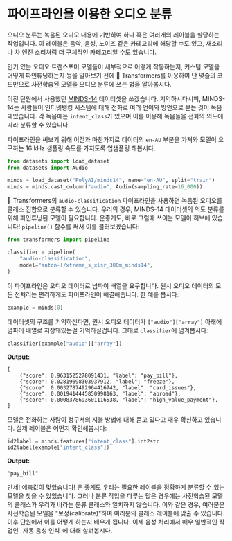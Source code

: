 # 파이프라인을 이용한 오디오 분류

오디오 분류는 녹음된 오디오 내용에 기반하여 하나 혹은 여러개의 레이블을 할당하는 작업입니다. 이 레이블은 음악, 음성, 노이즈 같은 카테고리에 해당할 수도 있고, 새소리나 차 엔진 소리처럼 더 구체적인 카테고리일 수도 있습니다.

인기 있는 오디오 트랜스포머 모델들이 세부적으로 어떻게 작동하는지, 커스텀 모델을 어떻게 파인튜닝하는지 등을 알아보기 전에 🤗 Transformers를 이용하여 단 몇줄의 코드만으로 사전학습된 모델을 오디오 분류에 쓰는 법을 알아봅시다.

이전 단원에서 사용했던 [MINDS-14](https://huggingface.co/datasets/PolyAI/minds14) 데이터셋을 쓰겠습니다. 기억하시다시피, MINDS-14는 사람들이 인터넷뱅킹 시스템에 대해 전화로 여러 언어와 방언으로 묻는 것이 녹음돼있습니다. 각 녹음에는 `intent_class`가 있으며 이를 이용해 녹음들을 전화의 의도에 따라 분류할 수 있습니다.

파이프라인을 써보기 위해 이전과 마찬가지로 데이터의 `en-AU` 부분을 가져와 모델이 요구하는 16 kHz 샘플링 속도를 가지도록 업샘플링 해봅시다.

```py
from datasets import load_dataset
from datasets import Audio

minds = load_dataset("PolyAI/minds14", name="en-AU", split="train")
minds = minds.cast_column("audio", Audio(sampling_rate=16_000))
```

🤗 Transformers의 `audio-classification` 파이프라인을 사용하면 녹음된 오디오를 클래스 집합으로 분류할 수 있습니다.
우리의 경우, MINDS-14 데이터셋의 의도 분류를 위해 파인튜닝된 모델이 필요합니다. 운좋게도, 바로 그럴때 쓰이는 모델이 허브에 있습니다! `pipeline()` 함수를 써서 이를 불러보겠습니다:

```py
from transformers import pipeline

classifier = pipeline(
    "audio-classification",
    model="anton-l/xtreme_s_xlsr_300m_minds14",
)
```

이 파이프라인은 오디오 데이터로 넘파이 배열을 요구합니다. 원시 오디오 데이터의 모든 전처리는 편리하게도 파이프라인이 해결해줍니다. 한 예를 봅시다:

```py
example = minds[0]
```

데이터셋의 구조를 기억하신다면, 원시 오디오 데이터가 `["audio"]["array"]` 아래에 넘파이 배열로 저장돼있는걸 기억하실겁니다. 그대로 `classifier`에 넘겨봅시다:

```py
classifier(example["audio"]["array"])
```

**Output:**
```out
[
    {"score": 0.9631525278091431, "label": "pay_bill"},
    {"score": 0.02819698303937912, "label": "freeze"},
    {"score": 0.0032787492964416742, "label": "card_issues"},
    {"score": 0.0019414445850998163, "label": "abroad"},
    {"score": 0.0008378693601116538, "label": "high_value_payment"},
]
```

모델은 전화하는 사람이 청구서의 지불 방법에 대해 묻고 있다고 매우 확신하고 있습니다. 실제 레이블은 어떤지 확인해봅시다: 

```py
id2label = minds.features["intent_class"].int2str
id2label(example["intent_class"])
```

**Output:**
```out
"pay_bill"
```

만세! 예측값이 맞았습니다! 운 좋게도 우리는 필요한 레이블을 정확하게 분류할 수 있는 모델을 찾을 수 있었습니다. 그러나 분류 작업을 다루는 많은 경우에는 사전학습된 모델의 클래스가 우리가 바라는 분류 클래스와 일치하지 않습니다. 이와 같은 경우, 여러분은 사전학습된 모델을 "보정(calibrate)"하여 여러분의 클래스 레이블에 맞출 수 있습니다. 이후 단원에서 이를 어떻게 하는지 배우게 됩니다. 이제 음성 처리에서 매우 일반적인 작업인 _자동 음성 인식_에 대해 살펴봅시다.
